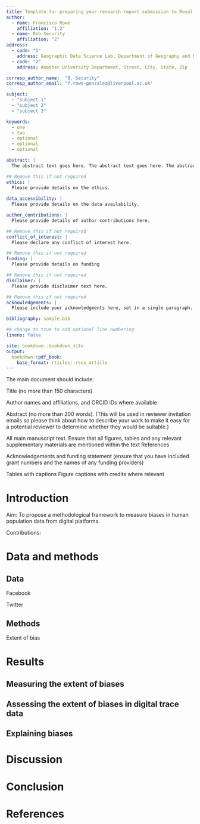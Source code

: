```yaml
---
title: Template for preparing your research report submission to Royal Society Open Science using RMarkdown
author:
  - name: Francisco Rowe
    affiliation: "1,2"
  - name: Bob Security
    affiliation: "2"
address:
  - code: "1"
    address: Geographic Data Science Lab, Department of Geography and Planning, University of Liverpool, Liverpool, United Kingdom.
  - code: "2"
    address: Another University Department, Street, City, State, Zip

corresp_author_name:  "B. Security"
corresp_author_email: "f.rowe-gonzalez@liverpool.ac.uk"

subject:
  - "subject 1"
  - "subject 2"
  - "subject 3"

keywords:
  - one
  - two
  - optional
  - optional
  - optional

abstract: |
  The abstract text goes here. The abstract text goes here. The abstract text goes here. The abstract text goes here. The abstract text goes here. The abstract text goes here. The abstract text goes here. The abstract text goes here.

## Remove this if not required
ethics: |
  Please provide details on the ethics.
  
data_accessibility: |
  Please provide details on the data availability.

author_contributions: |
  Please provide details of author contributions here.

## Remove this if not required
conflict_of_interest: |
  Please declare any conflict of interest here.

## Remove this if not required
funding: |
  Please provide details on funding

## Remove this if not required
disclaimer: |
  Please provide disclaimer text here.

## Remove this if not required
acknowledgements: |
  Please include your acknowledgments here, set in a single paragraph. Please do not include any acknowledgments in the Supporting Information, or anywhere else in the manuscript.

bibliography: sample.bib

## change to true to add optional line numbering
lineno: false

site: bookdown::bookdown_site
output: 
  bookdown::pdf_book:
    base_format: rticles::rsos_article
---
```


::: {.callout-note icon="false"}
The main document should include:

Title (no more than 150 characters)

Author names and affiliations, and ORCID iDs where available

Abstract (no more than 200 words).
(This will be used in reviewer invitation emails so please think about how to describe your work to make it easy for a potential reviewer to determine whether they would be suitable.)

All main manuscript text.
Ensure that all figures, tables and any relevant supplementary materials are mentioned within the text References

Acknowledgements and funding statement (ensure that you have included grant numbers and the names of any funding providers)

Tables with captions Figure captions with credits where relevant
:::

\newpage

# Introduction

Aim: To propose a methodological framework to measure biases in human population data from digital platforms.

Contributions:

# Data and methods

## Data

Facebook

Twitter

## Methods

Extent of bias

# Results

## Measuring the extent of biases

## Assessing the extent of biases in digital trace data

## Explaining biases

# Discussion

# Conclusion

# References
